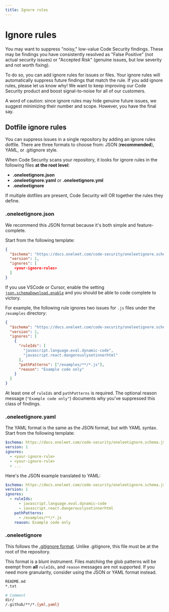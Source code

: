 ```yaml
---
title: Ignore rules
---
```


# Ignore rules

You may want to suppress "noisy," low-value Code Security findings. These may be findings you have consistently resolved as "False Positive" (not actual security issues) or "Accepted Risk" (genuine issues, but low severity and not worth fixing).

To do so, you can add ignore rules for issues or files. Your ignore rules will automatically suppress future findings that match the rule. If you add ignore rules, please let us know why! We want to keep improving our Code Security product and boost signal-to-noise for all of our customers.

A word of caution: since ignore rules may hide genuine future issues, we suggest minimizing their number and scope. However, you have the final say.

## Dotfile ignore rules

You can suppress issues in a single repository by adding an ignore rules dotfile. There are three formats to choose from: JSON (**recommended**), YAML, or .gitignore style.

When Code Security scans your repository, it looks for ignore rules in the following files **at the root level**:

- **.oneleetignore.json**
- **.oneleetignore.yaml** or **.oneleetignore.yml**
- **.oneleetignore**

If multiple dotfiles are present, Code Security will OR together the rules they define.

### .oneleetignore.json

We recommend this JSON format because it's both simple and feature-complete.

Start from the following template:

```json
{
  "$schema": "https://docs.oneleet.com/code-security/oneleetignore.schema.json",
  "version": 1,
  "ignores": [
    <your-ignore-rules>
  ]
}
```

If you use VSCode or Cursor, enable the setting [`json.schemaDownload.enable`](https://code.visualstudio.com/docs/languages/json#_offline-mode) and you should be able to code complete to victory.

For example, the following rule ignores two issues for `.js` files under the `/examples` directory:

```json
{
  "$schema": "https://docs.oneleet.com/code-security/oneleetignore.schema.json",
  "version": 1,
  "ignores": [
    {
      "ruleIds": [
        "javascript.language.eval.dynamic-code",
        "javascript.react.dangerouslysetinnerhtml"
      ],
      "pathPatterns": ["/examples/**/*.js"],
      "reason": "Example code only"
    }
  ]
}
```

At least one of `ruleIds` and `pathPatterns` is required. The optional reason message (`"Example code only"`) documents why you've suppressed this class of findings.

### .oneleetignore.yaml

The YAML format is the same as the JSON format, but with YAML syntax. Start from the following template:

```yaml
$schema: https://docs.oneleet.com/code-security/oneleetignore.schema.json
version: 1
ignores:
  - <your-ignore-rule>
  - <your-ignore-rule>
  - ...
```

Here's the JSON example translated to YAML:

```yaml
$schema: https://docs.oneleet.com/code-security/oneleetignore.schema.json
version: 1
ignores:
  - ruleIds:
      - javascript.language.eval.dynamic-code
      - javascript.react.dangerouslysetinnerhtml
    pathPatterns:
      - /examples/**/*.js
    reason: Example code only
```

### .oneleetignore

This follows the [.gitignore format](https://git-scm.com/docs/gitignore). Unlike .gitignore, this file must be at the root of the repository.

This format is a blunt instrument. Files matching the glob patterns will be exempt from **all** `ruleIds`, and `reason` messages are not supported. If you need more granularity, consider using the JSON or YAML format instead.

```sh
README.md
*.txt

# Comment
dir/
/.github/**/*.{yml,yaml}
```
